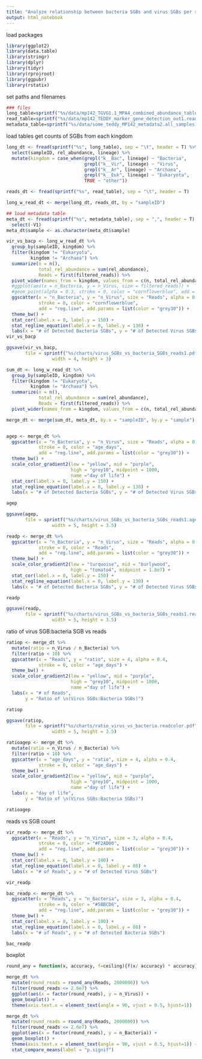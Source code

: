 ```yaml
---
title: "Analyze relationship between bacteria SGBs and virus SGBs per sample and read #"
output: html_notebook
---
```


load packages
```r
library(ggplot2)
library(data.table)
library(stringr)
library(dplyr)
library(tidyr)
library(rprojroot)
library(ggpubr)
library(rstatix)
```

set paths and filenames

```r
### files
long_table=sprintf("%s/data/mp142_TGVG1.1_MPA4_combined_abundance_table_longform1.tsv", find_rstudio_root_file())
read_table=sprintf("%s/data/mp142_TEDDY_marker_gene_detection_out1.reads_by_sample.tsv", find_rstudio_root_file())
metadata_table=sprintf("%s/data/some_teddy_MP142_metadata2.all_samples1.delivery.csv", find_rstudio_root_file())

```

load tables get counts of SGBs from each kingdom
```r
long_dt <- fread(sprintf("%s", long_table), sep = "\t", header = T) %>%
  select(sampleID, rel_abundance, lineage) %>%
  mutate(kingdom = case_when(grepl("k__Bac", lineage) ~ "Bacteria", 
                             grepl("k__Vir", lineage) ~ "Virus",
                             grepl("k__Ar", lineage) ~ "Archaea",
                             grepl("k__Euk", lineage) ~ "Eukaryota",
                             TRUE ~ "other"))

reads_dt <- fread(sprintf("%s", read_table), sep = "\t", header = T)

long_w_read_dt <- merge(long_dt, reads_dt, by = "sampleID")
```

```r
## load metadata table
meta_dt <- fread(sprintf("%s", metadata_table), sep = ",", header = T) %>%
  select(-V1)
meta_dt$sample <- as.character(meta_dt$sample)
```

```r
vir_vs_bacp <- long_w_read_dt %>%
  group_by(sampleID, kingdom) %>%
  filter(kingdom != "Eukaryota",
         kingdom != "Archaea") %>%
  summarize(n = n(),
            total_rel_abundance = sum(rel_abundance),
            Reads = first(filtered_reads)) %>%
  pivot_wider(names_from = kingdom, values_from = c(n, total_rel_abundance), values_fill = 0) %>%
  #ggplot(aes(x = n_Bacteria, y = n_Virus, size = filtered_reads)) +
  #geom_point(alpha = 0.3, stroke = 0, color = "cornflowerblue", add = "reg.line") +
  ggscatter(x = "n_Bacteria", y = "n_Virus", size = "Reads", alpha = 0.2, 
            stroke = 0, color = "cornflowerblue", 
            add = "reg.line", add.params = list(color = "grey30")) +
  theme_bw() +
  stat_cor(label.x = 0, label.y = 150) +
  stat_regline_equation(label.x = 0, label.y = 130) +
  labs(x = "# of Detected Bacteria SGBs", y = "# of Detected Virus SGBs")
vir_vs_bacp

ggsave(vir_vs_bacp, 
       file = sprintf("%s/charts/virus_SGBs_vs_bacteria_SGBs_reads1.pdf", find_rstudio_root_file()), 
                 width = 4, height = 3)
```

```r
sum_dt <- long_w_read_dt %>%
  group_by(sampleID, kingdom) %>%
  filter(kingdom != "Eukaryota",
         kingdom != "Archaea") %>%
  summarize(n = n(),
            total_rel_abundance = sum(rel_abundance),
            Reads = first(filtered_reads)) %>%
  pivot_wider(names_from = kingdom, values_from = c(n, total_rel_abundance), values_fill = 0)

merge_dt <- merge(sum_dt, meta_dt, by.x = "sampleID", by.y = "sample")


agep <- merge_dt %>%
  ggscatter(x = "n_Bacteria", y = "n_Virus", size = "Reads", alpha = 0.4, 
            stroke = 0, color = "age_days", 
            add = "reg.line", add.params = list(color = "grey30")) +
  theme_bw() +
  scale_color_gradient2(low = "yellow", mid = "purple", 
                        high = "grey10", midpoint = 1000, 
                        name ="day of life") +
  stat_cor(label.x = 0, label.y = 150) +
  stat_regline_equation(label.x = 0, label.y = 130) +
  labs(x = "# of Detected Bacteria SGBs", y = "# of Detected Virus SGBs")

agep

ggsave(agep, 
       file = sprintf("%s/charts/virus_SGBs_vs_bacteria_SGBs_reads1.agecolor.pdf", find_rstudio_root_file()), 
                 width = 5, height = 3.5)

readp <- merge_dt %>%
  ggscatter(x = "n_Bacteria", y = "n_Virus", size = "Reads", alpha = 0.4, 
            stroke = 0, color = "Reads", 
            add = "reg.line", add.params = list(color = "grey30")) +
  theme_bw() +
  scale_color_gradient2(low = "turquoise", mid = "burlywood", 
                        high = "tomato4", midpoint = 1.8e7) +
  stat_cor(label.x = 0, label.y = 150) +
  stat_regline_equation(label.x = 0, label.y = 130) +
  labs(x = "# of Detected Bacteria SGBs", y = "# of Detected Virus SGBs")

readp

ggsave(readp, 
       file = sprintf("%s/charts/virus_SGBs_vs_bacteria_SGBs_reads1.readcolor.pdf", find_rstudio_root_file()), 
                 width = 5, height = 3.5)
```

ratio of virus SGB:bacteria SGB vs reads
```r
ratiop <- merge_dt %>%
  mutate(ratio = n_Virus / n_Bacteria) %>%
  filter(ratio < 10) %>%
  ggscatter(x = "Reads", y = "ratio", size = 4, alpha = 0.4, 
            stroke = 0, color = "age_days") +
  theme_bw() +
  scale_color_gradient2(low = "yellow", mid = "purple", 
                        high = "grey10", midpoint = 1000, 
                        name ="day of life") +
  labs(x = "# of Reads", 
       y = "Ratio of \n(Virus SGBs:Bacteria SGBs)")

ratiop

ggsave(ratiop, 
       file = sprintf("%s/charts/ratio_virus_vs_bacteria.readcolor.pdf", find_rstudio_root_file()), 
                 width = 5, height = 3.5)
```


```r
ratioagep <- merge_dt %>%
  mutate(ratio = n_Virus / n_Bacteria) %>%
  filter(ratio < 10) %>%
  ggscatter(x = "age_days", y = "ratio", size = 4, alpha = 0.4, 
            stroke = 0, color = "age_days") +
  theme_bw() +
  scale_color_gradient2(low = "yellow", mid = "purple", 
                        high = "grey10", midpoint = 1000, 
                        name ="day of life") +
  labs(x = "day of life", 
       y = "Ratio of \n(Virus SGBs:Bacteria SGBs)")

ratioagep
```

reads vs SGB count
```r

vir_readp <- merge_dt %>%
  ggscatter(x = "Reads", y = "n_Virus", size = 3, alpha = 0.4, 
            stroke = 0, color = "#F2AD00", 
            add = "reg.line", add.params = list(color = "grey30")) +
  theme_bw() +
  stat_cor(label.x = 0, label.y = 100) +
  stat_regline_equation(label.x = 0, label.y = 80) +
  labs(x = "# of Reads", y = "# of Detected Virus SGBs")

vir_readp

bac_readp <- merge_dt %>%
  ggscatter(x = "Reads", y = "n_Bacteria", size = 3, alpha = 0.4, 
            stroke = 0, color = "#5BBCD6", 
            add = "reg.line", add.params = list(color = "grey30")) +
  theme_bw() +
  stat_cor(label.x = 0, label.y = 100) +
  stat_regline_equation(label.x = 0, label.y = 80) +
  labs(x = "# of Reads", y = "# of Detected Bacteria SGBs")

bac_readp
```

boxplot
```r
round_any = function(x, accuracy, f=ceiling){f(x/ accuracy) * accuracy}

merge_dt %>%
  mutate(round_reads = round_any(Reads, 2000000)) %>%
  filter(round_reads <= 2.6e7) %>%
  ggplot(aes(x = factor(round_reads), y = n_Virus)) +
  geom_boxplot() +
  theme(axis.text.x = element_text(angle = 90, vjust = 0.5, hjust=1))

merge_dt %>%
  mutate(round_reads = round_any(Reads, 2000000)) %>%
  filter(round_reads <= 2.6e7) %>%
  ggplot(aes(x = factor(round_reads), y = n_Bacteria)) +
  geom_boxplot() +
  theme(axis.text.x = element_text(angle = 90, vjust = 0.5, hjust=1)) +
  stat_compare_means(label = "p.signif")
```







